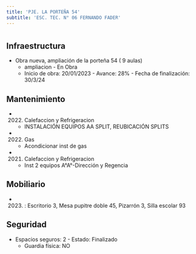 ```yaml
---
title: 'PJE. LA PORTEÑA 54'
subtitle: 'ESC. TEC. N° 06 FERNANDO FADER'
---
```


#
## Infraestructura

* Obra nueva, ampliación de la porteña 54  ( 9 aulas) 
    + ampliacion - En Obra 
    + Inicio de obra: 20/01/2023 - Avance: 28% - Fecha de finalización: 30/3/24 






## Mantenimiento

*  (2022) Calefaccion y Refrigeracion 
    + INSTALACIÓN EQUIPOS AA SPLIT, REUBICACIÓN SPLITS

*  (2022) Gas 
    + Acondicionar inst de gas

*  (2021) Calefaccion y Refrigeracion 
    + Inst 2 equipos A°A°-Dirección y Regencia





## Mobiliario

*  (2023) : Escritorio 3, Mesa pupitre doble 45, Pizarrón 3, Silla escolar 93 





## Seguridad

*  Espacios seguros: 2 - Estado: Finalizado 
    + Guardia física: NO




